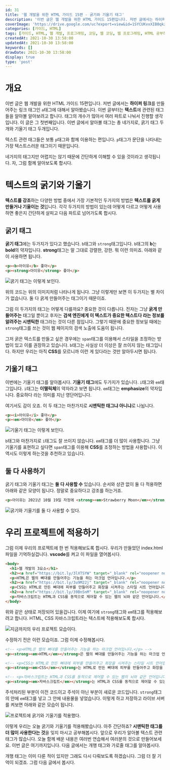 ```yaml
---
id: 31
title: '웹 개발을 위한 HTML 가이드 15편 - 굵기와 기울기 태그'
description: '이번 글은 웹 개발을 위한 HTML 가이드 15편입니다. 저번 글에서는 하이퍼 링크를 만들어주는 링크 태그인 a태그에 대해서 알아봤습니다. 이번 글부터는 텍스트에 관련된 태그들을 알아볼 알아보려고 합니다. 태그의 개수가 많아서 여러 파트로 나눠서 진행할 생각입니다. 이 글은 그 첫번째입니다. 이번 글에서 알아볼 태그는 총 네가지로, 굵기 태그 두개와 기울기 태그 두개입니다. 네가지의 태그지만 어렵지는 않기 때문에 간단하게 이해할 수 있을 것이라고 생각됩니다. 자, 그럼 함께 알아보도록 합시다. 텍스트를 강조하는 다양한 방법 중에서 가장 기본적인 두가지의 방법은 텍스트를 굵게 만들거나 기울이는 것입니다. 각각 두가지의 방법이 있는데 어떻게 다르고 어떻게 사용하면 좋은지 간단하게 살피고 다음 파트로 넘어가도록 합시다.'
coverImage: 'https://drive.google.com/uc?export=view&id=1SYCUKvxXIB0qkzRyjzTFeUd0fKpl2oi2'
categories: [가이드, HTML]
tags: [가이드, HTML, 웹 개발, 프로그래밍, 코딩, 웹 코딩, 웹 프로그래밍, HTML 공부하기, HTML 초보, b 태그, i 태그, em 태그, strong 태그, 굵기 태그, 기울기 태그]
createdAt: 2021-10-30 13:58:00
updatedAt: 2021-10-30 13:58:00
keywords: []
drawDate: 2021-10-30 13:58:00
display: true
type: 'post'
---
```


<HtmlGuideMessage />

<HTMLTextPosts />

# 개요
이번 글은 웹 개발을 위한 HTML 가이드 15편입니다. 저번 글에서는 **하이퍼 링크**를 만들어주는 링크 태그인 `a`태그에 대해서 알아봤습니다. 이번 글부터는 **텍스트**에 관련된 태그들을 알아볼 알아보려고 합니다. 태그의 개수가 많아서 여러 파트로 나눠서 진행할 생각입니다. 이 글은 그 첫번째입니다. 이번 글에서 알아볼 태그는 총 네가지로, 굵기 태그 두개와 기울기 태그 두개입니다.

텍스트 관련 태그들은 보통 `p`태그와 함께 이용하는 편입니다. `p`태그가 문단을 나타내는 가장 텍스트스러운 태그이기 때문입니다.

네가지의 태그지만 어렵지는 않기 때문에 간단하게 이해할 수 있을 것이라고 생각됩니다. 자, 그럼 함께 알아보도록 합시다.

# 텍스트의 굵기와 기울기
**텍스트를 강조**하는 다양한 방법 중에서 가장 기본적인 두가지의 방법은 **텍스트를 굵게 만들거나 기울이는 것**입니다. 각각 두가지의 방법이 있는데 어떻게 다르고 어떻게 사용하면 좋은지 간단하게 살피고 다음 파트로 넘어가도록 합시다.

## 굵기 태그
**굵기 태그**에는 두가지가 있다고 했습니다. `b`태그와 `strong`태그입니다. `b`태그의 **b**는 **bold**의 약자입니다. **strong**태그는 말 그대로 강렬한, 강한. 뭐 이런 의미죠. 아래와 같이 사용하면 됩니다.

```html
<p><b>아이유</b> 좋아</p>
<p><strong>아이유</strong> 좋아</p>
```

![굵기 태그는 이렇게 보인다.](https://drive.google.com/uc?export=view&id=1-BHeRgS5fglHDlctL4gJQEYmtRS3CpsA)

위의 코드는 위의 이미지처럼 나타나게 됩니다. 그냥 이렇게만 보면 이 두가지는 별 차이가 없습니다. 둘 다 굵게 만들어주는 태그이기 때문이죠.

그럼 이 두가지의 태그는 어떻게 다를까요? 중요한 것이 다릅니다. 전자는 그냥 **굵게 만들어주는** 태그일 뿐이고 후자는 **검색 엔진에게 이 텍스트가 중요한 텍스트다 라는 정보를 알려주는 시맨틱한** 태그라는 것이 다른 점입니다. 그렇기 때문에 중요한 정보일 때에는 `strong`태그를 쓰는 것이 웹 페이지의 검색 노출에 도움이 됩니다.

그저 굵은 텍스트를 만들고 싶은 경우에는 `span`태그를 이용해서 스타일을 조정하는 방법이 있고 이를 권장하고 있습니다. `b`태그는 사실상 더 이상은 잘 쓰이지 않는 태그입니다. 하지만 우리는 아직 **CSS**를 모르니까 이런 게 있다라는 것만 알아두시면 됩니다.

## 기울기 태그
이번에는 기울기 태그를 알아봅시다. **기울기 태그**에도 두가지가 있습니다. `i`태그와 `em`태그입니다. `i`태그는 **이탤릭체**의 약자라고 보면 됩니다. `em`태그는 **emphasize**의 약자입니다. 중요하다 라는 의미를 지닌 영단어입니다.

여기서도 감이 오죠. 이 두 태그는 마찬가지로 **시맨틱한 태그냐 아니냐**로 나뉩니다.

```html
<p><i>아이유</i> 좋아</p>
<p><em>아이유</em> 좋아</p>
```

![기울기 태그는 이렇게 보인다.](https://drive.google.com/uc?export=view&id=1kwKqLCNGX5KnCorW9-gxU1bUWL7iatvS)

`b`태그와 마찬가지로 `i`태그도 잘 쓰이지 않습니다. `em`태그를 더 많이 사용합니다. 그냥 기울기를 표현하고 싶다면 `span`태그를 이용해 **CSS**를 조정하는 방법을 사용합니다. 이 역시도 이렇게 하는것을 추천하고 있습니다.

## 둘 다 사용하기
굵기 태그와 기울기 태그는 **둘 다 사용할 수** 있습니다. 순서와 상관 없이 둘 다 적용하면 아래와 같은 모양이 됩니다. 정말로 중요하다고 강조를 하는거죠.

```html
<p>아이유는 2021년 10월 19일 자정에 <strong><em>Strawberry Moon</em></strong>을 공개했다.</p>
```

![굵기와 기울기를 둘 다 사용할 수 있다.](https://drive.google.com/uc?export=view&id=12iwyDXQx2YSgkGQCmFRpqYlQoKOAnNp8)

# 우리 프로젝트에 적용하기
그럼 이제 우리의 프로젝트에 한 번 적용해보도록 합시다. 우리가 만들었던 <Name>index.html</Name>파일을 기억하실겁니다. **vscode**를 켜고 이 파일을 열어봅시다.

```html
<body>
  <h1>웹 개발의 3요소</h1>
  <h2><a href="https://bit.ly/3lXTSYW" target="_blank" rel="noopener noreferrer">HTML</a></h2>
  <p>HTML은 웹의 뼈대를 만들어주는 기능을 하는 마크업 언어입니다.</p>
  <h2><a href="https://bit.ly/3u9M22j" target="_blank" rel="noopener noreferrer">CSS</a></h2>
  <p>CSS는 HTML로 만든 뼈대에 피부를 만들어주고 화장을 시켜주는 스타일 시트 언어입니다.</p>
  <h2><a href="https://bit.ly/39BnSnM" target="_blank" rel="noopener noreferrer">JavsScript</a></h2>
  <p>자바스크립트는 HTML과 CSS를 동적으로 제어할 수 있는 웹의 뇌와 같은 언어입니다.</p>
</body>
```

위와 같은 상태로 저장되어 있을겁니다. 이제 여기에 `strong`태그와 `em`태그를 적용해보려고 합니다. HTML, CSS 자바스크립트라는 텍스트에 적용해보도록 합시다.

![지금까지의 우리 프로젝트 모습이다.](https://drive.google.com/uc?export=view&id=1ToqeXo15-Fjc6kzbcZd7LUeyoTv9r7_E)

수정하기 전은 이런 모습이죠. 그럼 이제 수정해봅시다.

```html
<!-- <p>HTML은 웹의 뼈대를 만들어주는 기능을 하는 마크업 언어입니다.</p> -->
<p><strong><em>HTML</em></strong>은 웹의 뼈대를 만들어주는 기능을 하는 마크업 언어입니다.</p>

<!-- <p>CSS는 HTML로 만든 뼈대에 피부를 만들어주고 화장을 시켜주는 스타일 시트 언어입니다.</p> -->
<p><strong><em>CSS</em></strong>는 HTML로 만든 뼈대에 피부를 만들어주고 화장을 시켜주는 스타일 시트 언어입니다.</p>

<!-- <p>자바스크립트는 HTML과 CSS를 동적으로 제어할 수 있는 웹의 뇌와 같은 언어입니다.</p> -->
<p><strong><em>자바스크립트</em></strong>는 HTML과 CSS를 동적으로 제어할 수 있는 웹의 뇌와 같은 언어입니다.</p>
```

주석처리된 부분이 이전 코드이고 주석이 아닌 부분이 새로운 코드입니다. `strong`태그의 안에 `em`태그를 넣고 그 안에 내용물을 넣었습니다. 이렇게 하고 저장하고 라이브 서버를 켜보면 아래와 같은 모습이 됩니다.

![프로젝트에 굵기와 기울기를 적용했다.](https://drive.google.com/uc?export=view&id=1nvhhET-ieZFNGu0CiDHj6sJz6lKjaHMV)

<Line />

이렇게 우리는 오늘 굵기와 기울기를 적용해봤습니다. 아주 간단하죠? **시맨틱한 태그를 더 많이 사용한다는 것**을 잊지 마시고 공부해봅시다. 앞으로 우리가 알아볼 텍스트 관련 태그가 많습니다. 오늘 함께 배운 내용은 여러번 연습해서 여러분의 것으로 만들어보세요. 이번 글은 여기까지입니다. 다음 글에서는 개행 태그와 가로줄 태그를 알아봅시다.

개행 태그는 이미 다룬 적이 있지만 그래도 다시 다뤄보도록 하겠습니다. 그럼 더 잘 기억이 되겠죠. 그럼 다음 글에서 봅시다.
